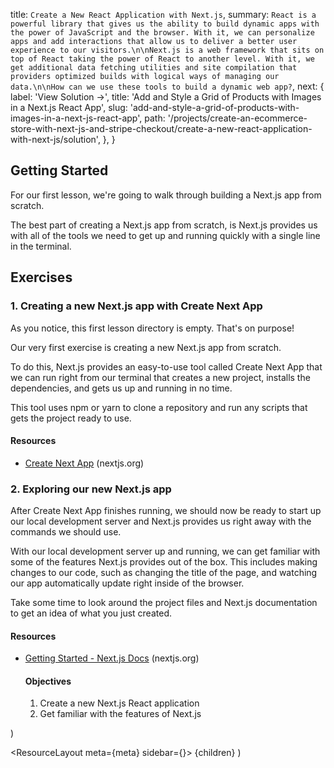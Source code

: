   title: `Create a New React Application with Next.js`,
  summary: `React is a powerful library that gives us the ability to build dynamic apps with the power of JavaScript and the browser. With it, we can personalize apps and add interactions that allow us to deliver a better user experience to our visitors.\n\nNext.js is a web framework that sits on top of React taking the power of React to another level. With it, we get additional data fetching utilities and site compilation that providers optimized builds with logical ways of managing our data.\n\nHow can we use these tools to build a dynamic web app?`,
  next: {
    label: 'View Solution →',
    title:
      'Add and Style a Grid of Products with Images in a Next.js React App',
    slug: 'add-and-style-a-grid-of-products-with-images-in-a-next-js-react-app',
    path:
      '/projects/create-an-ecommerce-store-with-next-js-and-stripe-checkout/create-a-new-react-application-with-next-js/solution',
  },
}

## Getting Started

For our first lesson, we're going to walk through building a Next.js app from scratch.

The best part of creating a Next.js app from scratch, is Next.js provides us with all of the tools we need to get up and running quickly with a single line in the terminal.

## Exercises

### 1. Creating a new Next.js app with Create Next App

As you notice, this first lesson directory is empty. That's on purpose!

Our very first exercise is creating a new Next.js app from scratch.

To do this, Next.js provides an easy-to-use tool called Create Next App that we can run right from our terminal that creates a new project, installs the dependencies, and gets us up and running in no time.

This tool uses npm or yarn to clone a repository and run any scripts that gets the project ready to use.

#### Resources

- [Create Next App](https://nextjs.org/docs/api-reference/create-next-app) (nextjs.org)

### 2. Exploring our new Next.js app

After Create Next App finishes running, we should now be ready to start up our local development server and Next.js provides us right away with the commands we should use.

With our local development server up and running, we can get familiar with some of the features Next.js provides out of the box. This includes making changes to our code, such as changing the title of the page, and watching our app automatically update right inside of the browser.

Take some time to look around the project files and Next.js documentation to get an idea of what you just created.

#### Resources

- [Getting Started - Next.js Docs](https://nextjs.org/docs/getting-started) (nextjs.org)


  <div>
    <h4 className="font-bold text-lg">Objectives</h4>
    <div className="prose leading-tight">
      <ol>
        <li>Create a new Next.js React application</li>
        <li>Get familiar with the features of Next.js</li>
      </ol>
    </div>
  </div>
)

  <ResourceLayout meta={meta} sidebar={<Sidebar />}>
    {children}
  </ResourceLayout>
)
